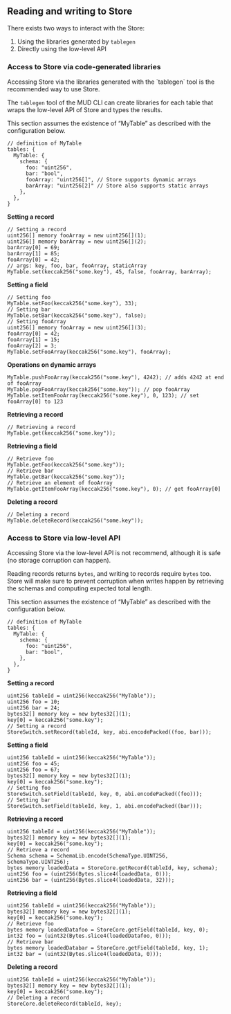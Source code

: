 
## Reading and writing to Store

There exists two ways to interact with the Store:

1. Using the libraries generated by `tablegen`
2. Directly using the low-level API

### Access to Store via code-generated libraries

<Aside emoji="📢">
  Accessing Store via the libraries generated with the `tablegen` tool is the recommended way to use Store.
</Aside>

The `tablegen` tool of the MUD CLI can create libraries for each table that wraps the low-level API of Store and types the results.

This section assumes the existence of “MyTable” as described with the configuration below.

```tsx
// definition of MyTable
tables: {
  MyTable: {
    schema: {
      foo: "uint256",
      bar: "bool",
      fooArray: "uint256[]", // Store supports dynamic arrays
      barArray: "uint256[2]" // Store also supports static arrays
    },
  },
}
```

**Setting a record**

```solidity
// Setting a record
uint256[] memory fooArray = new uint256[](1);
uint256[] memory barArray = new uint256[](2);
barArray[0] = 69;
barArray[1] = 85;
fooArray[0] = 42;
// args: key, foo, bar, fooArray, staticArray
MyTable.set(keccak256("some.key"), 45, false, fooArray, barArray);
```

**Setting a field**

```solidity
// Setting foo
MyTable.setFoo(keccak256("some.key"), 33);
// Setting bar
MyTable.setBar(keccak256("some.key"), false);
// Setting fooArray
uint256[] memory fooArray = new uint256[](3);
fooArray[0] = 42;
fooArray[1] = 15;
fooArray[2] = 3;
MyTable.setFooArray(keccak256("some.key"), fooArray);
```

**Operations on dynamic arrays**

```solidity
MyTable.pushFooArray(keccak256("some.key"), 4242); // adds 4242 at end of fooArray
MyTable.popFooArray(keccak256("some.key")); // pop fooArray
MyTable.setItemFooArray(keccak256("some.key"), 0, 123); // set fooArray[0] to 123
```

**Retrieving a record**

```solidity
// Retrieving a record
MyTable.get(keccak256("some.key"));
```

**Retrieving a field**

```solidity
// Retrieve foo
MyTable.getFoo(keccak256("some.key"));
// Retrieve bar
MyTable.getBar(keccak256("some.key"));
// Retrieve an element of fooArray
MyTable.getItemFooArray(keccak256("some.key"), 0); // get fooArray[0]
```

**Deleting a record**

```solidity
// Deleting a record
MyTable.deleteRecord(keccak256("some.key"));
```

### Access to Store via low-level API

<Aside emoji="⚠️">
  Accessing Store via the low-level API is not recommend, although it is safe (no storage corruption can happen).
</Aside>

Reading records returns `bytes`, and writing to records require `bytes` too. Store will make sure to prevent corruption when writes happen by retrieving the schemas and computing expected total length.

This section assumes the existence of “MyTable” as described with the configuration below.

```tsx
// definition of MyTable
tables: {
  MyTable: {
    schema: {
      foo: "uint256",
      bar: "bool",
    },
  },
}
```

**Setting a record**

```solidity
uint256 tableId = uint256(keccak256("MyTable"));
uint256 foo = 10;
uint256 bar = 24;
bytes32[] memory key = new bytes32[](1);
key[0] = keccak256("some.key");
// Setting a record
StoreSwitch.setRecord(tableId, key, abi.encodePacked((foo, bar)));
```

**Setting a field**

```solidity
uint256 tableId = uint256(keccak256("MyTable"));
uint256 foo = 45;
uint256 foo = 67;
bytes32[] memory key = new bytes32[](1);
key[0] = keccak256("some.key");
// Setting foo
StoreSwitch.setField(tableId, key, 0, abi.encodePacked((foo)));
// Setting bar
StoreSwitch.setField(tableId, key, 1, abi.encodePacked((bar)));
```

**Retrieving a record**

```solidity
uint256 tableId = uint256(keccak256("MyTable"));
bytes32[] memory key = new bytes32[](1);
key[0] = keccak256("some.key");
// Retrieve a record
Schema schema = SchemaLib.encode(SchemaType.UINT256, SchemaType.UINT256);
bytes memory loadedData = StoreCore.getRecord(tableId, key, schema);
uint256 foo = (uint256(Bytes.slice4(loadedData, 0)));
uint256 bar = (uint256(Bytes.slice4(loadedData, 32)));
```

**Retrieving a field**

```solidity
uint256 tableId = uint256(keccak256("MyTable"));
bytes32[] memory key = new bytes32[](1);
key[0] = keccak256("some.key");
// Retrieve foo
bytes memory loadedDatafoo = StoreCore.getField(tableId, key, 0);
int32 foo = (uint32(Bytes.slice4(loadedDatafoo, 0)));
// Retrieve bar
bytes memory loadedDatabar = StoreCore.getField(tableId, key, 1);
int32 bar = (uint32(Bytes.slice4(loadedData, 0)));
```

**Deleting a record**

```solidity
uint256 tableId = uint256(keccak256("MyTable"));
bytes32[] memory key = new bytes32[](1);
key[0] = keccak256("some.key");
// Deleting a record
StoreCore.deleteRecord(tableId, key);
```
